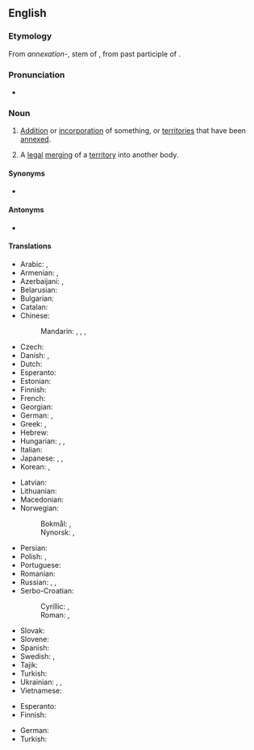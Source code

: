 ==English==
{{wikipedia}}

===Etymology===
From {{der|en|ML.|-}} ''annexation-'', stem of {{m|la|annexatio||action of annexing}}, from past participle of {{m|la|annecto|}}.

===Pronunciation===
* {{audio|en|LL-Q1860 (eng)-Vininn126-annexation.wav|Audio (US)}}

===Noun===
{{en-noun|~}}

# [[addition|Addition]] or [[incorporation]] of something, or [[territories]] that have been [[annexed]].
# {{lb|en|legal}} A [[legal]] [[merging]] of a [[territory]] into another body.

====Synonyms====
* {{l|en|annexion}} {{qualifier|obsolete}}

====Antonyms====
* {{l|en|separation}}

====Translations====
{{trans-top|addition or incorporation of something}}
* Arabic: {{t+|ar|ضَمّ|m}}, {{t|ar|إِلْحَاق|m}}
* Armenian: {{t+|hy|անեքսիա|sc=Armn}}, {{t+|hy|բռնակցում}}
* Azerbaijani: {{t|az|anneksiya}}, {{t|az|ilhaq}}
* Belarusian: {{t|be|анэ́ксія|f|sc=Cyrl}}
* Bulgarian: {{t+|bg|ане́ксия|f|sc=Cyrl}}
* Catalan: {{t+|ca|annexió|f}}
* Chinese:
*: Mandarin: {{t+|cmn|併吞|sc=Hani}}, {{t+|cmn|并吞|tr=bìngtūn|sc=Hani}}, {{t+|cmn|合併|sc=Hani}}, {{t+|cmn|合并|tr=hébìng|sc=Hani}}
* Czech: {{t+|cs|anexe|f}}
* Danish: {{t|da|annektion}}, {{t|da|annektering|c}}
* Dutch: {{t+|nl|annexatie|f}}
* Esperanto: {{t|eo|anekso}}
* Estonian: {{t|et|anneksioon}}
* Finnish: {{t+|fi|liittäminen}}
* French: {{t+|fr|annexion|f}}
* Georgian: {{t|ka|ანექსია|sc=Geor}}
* German: {{t+|de|Annexion|f}}, {{t+|de|Anschluss|m}}
* Greek: {{t+|el|προσάρτηση|sc=Grek}}, {{t+|el|προσθήκη|sc=Grek}}
* Hebrew: {{t|he|סיפוח|tr=sipúakh|alt=סיפוח \ סִפּוּחַ|sc=Hebr}}
* Hungarian: {{t|hu|hozzácsatolás|s}}, {{t|hu|annexió}}, {{t|hu|annektálás}}
* Italian: {{t+|it|annessione|f}}
* Japanese: {{t+|ja|編入|tr=へんにゅう, hennyū|sc=Jpan}}, {{t+|ja|併合|tr=へいごう, heigō|sc=Jpan}}, {{t+|ja|付加|tr=ふか, fuka|sc=Jpan}}
* Korean: {{t+|ko|병합}}, {{t+|ko|합병}}
{{trans-mid}}
* Latvian: {{t|lv|aneksija|f}}
* Lithuanian: {{t+|lt|aneksija|f}}
* Macedonian: {{t|mk|ане́ксија|f|sc=Cyrl}}
* Norwegian:
*: Bokmål: {{t|nb|anneksjon|m}}, {{t|nb|annektering|m|f}}
*: Nynorsk: {{t|nn|anneksjon|m}}, {{t|nn|annektering|f}}
* Persian: {{t+|fa|الحاق|tr=elhâq|sc=fa-Arab}}
* Polish: {{t+|pl|aneksja|f}}, {{t+|pl|zabór|m}}
* Portuguese: {{t+|pt|anexação|f}}
* Romanian: {{t+|ro|anexare|f}}
* Russian: {{t+|ru|анне́ксия|f|tr=annɛ́ksija}}, {{t+|ru|присоедине́ние|n}}, {{t+|ru|а́ншлю́с|m}}
* Serbo-Croatian:
*: Cyrillic: {{t|sh|анексија|f|sc=Cyrl}}, {{t|sh|анексирање|n|sc=Cyrl}}
*: Roman: {{t+|sh|aneksija|f}}, {{t|sh|aneksiranje|n}}
* Slovak: {{t|sk|anexia|f}}
* Slovene: {{t|sl|aneksija|f}}
* Spanish: {{t+|es|anexión|f}}
* Swedish: {{t+|sv|annektering}}, {{t+|sv|annexion|c}}
* Tajik: {{t|tg|илҳоқ|sc=Cyrl}}
* Turkish: {{t+|tr|ilhak}}
* Ukrainian: {{t+|uk|ане́ксія|f|sc=Cyrl}}, {{t|uk|приє́днання|n|sc=Cyrl}}, {{t|uk|а́ншлю́с|m|sc=Cyrl}}
* Vietnamese: {{t|vi|phụ vào|alt=sự phụ vào}}
{{trans-bottom}}

{{trans-top|legal merging of territory}}
* Esperanto: {{t|eo|anekso}}
* Finnish: {{t+|fi|liittäminen}}
{{trans-mid}}
* German: {{t+|de|Annexion |f}}
* Turkish: {{t+|tr|ilhak}}
{{trans-bottom}}